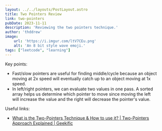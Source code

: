 ```yaml
---
layout: ../../layouts/PostLayout.astro
title: Two Pointers Review
link: two-pointers
pubDate: 2023-11-11
description: 'Reviewing the two pointers technique.'
author: 'thddrew'
image:
    url: 'https://i.imgur.com/ltV7CEu.png'
    alt: 'An 8 bit style wave emoji.'
tags: ["leetcode", "learning"]
---
```


Key points:
<ul>
    <li>
    Fast/slow pointers are useful for finding middle/cycle because an object moving at 2x speed will eventually catch up to an object moving at 1x speed.
    </li>
    <li>
    In left/right pointers, we can evaluate two values in one pass. A sorted array helps us determine which pointer to move since moving the left will increase the value and the right will decrease the pointer's value.
    </li>
</ul>

Useful links:
<ul>
    <li><a href="https://www.youtube.com/watch?v=VEPCm3BCtik">What is the Two-Pointers Technique & How to use it? | Two-Pointers Approach Explained | Geekific</a></li>
</ul>